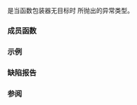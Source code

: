 {{cpp/title|bad_function_call}}
{{cpp/utility/functional/navbar}}
{{ddcl|header=functional|
class bad_function_call;
}}

{{tt|std::bad_function_call}} 是当函数包装器无目标时 {{l2tt std|cpp/utility/functional/function/operator()}} 所抛出的异常类型。

{{inheritance diagram/std-bad_function_call}}

===成员函数===
{{cpp/error/exception/member of derived|bad_function_call|std=c++11}}

{{cpp/error/exception/inherit}}

===示例===
{{example
|code=
#include &lt;functional&gt;
#include &lt;iostream&gt;

int main()
{
    std::function&lt;int()&gt; f = nullptr;
    try
    {
        f();
    }
    catch (const std::bad_function_call&amp; e)
    {
        std::cout &lt;&lt; e.what() &lt;&lt; '\n';
    }
}
|p=true
|output=
bad function call
}}

===缺陷报告===
{{dr list begin}}
{{dr list item|wg=lwg|dr=2233|std=C++11|before={{tt|what()}} 始终会返回与 {{l2tf std|cpp/error/exception/what}} 相同的解释字符串|after=返回自己的解释字符串}}
{{dr list end}}

===参阅===
{{dsc begin}}
{{dsc inc|cpp/utility/functional/dsc function}}
{{dsc end}}

{{langlinks|de|en|es|fr|it|ja|pt|ru}}
